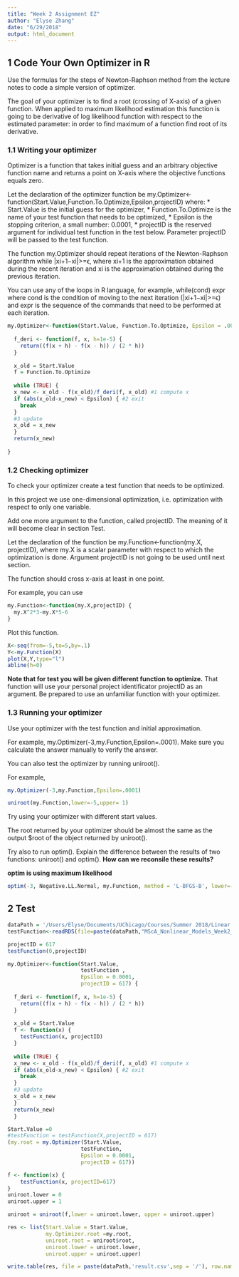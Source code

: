 ```yaml
---
title: "Week 2 Assignment EZ"
author: "Elyse Zhang"
date: "6/29/2018"
output: html_document
---
```

## 1 Code Your Own Optimizer in R
Use the formulas for the steps of Newton-Raphson method from the lecture notes to code a simple version of optimizer.

The goal of your optimizer is to find a root (crossing of X-axis) of a given function.
When applied to maximum likelihood estimation this function is going to be derivative of log likelihood function with respect to the estimated parameter: in order to find maximum of a function find root of its derivative.

### 1.1 Writing your optimizer
Optimizer is a function that takes initial guess and an arbitrary objective function name and returns a point on X-axis where the objective functions equals zero.

Let the declaration of the optimizer function be my.Optimizer<-function(Start.Value,Function.To.Optimize,Epsilon,projectID)
where:
* Start.Value is the initial guess for the optimizer,
* Function.To.Optimize is the name of your test function that needs to be optimized,
* Epsilon is the stopping criterion, a small number: 0.0001,
* projectID is the reserved argument for individual test function in the test below. Parameter projectID will be passed to the test function.

The function my.Optimizer should repeat iterations of the Newton-Raphson algorithm while |xi+1−xi|>=ϵ, where xi+1 is the approximation obtained during the recent iteration and xi is the approximation obtained during the previous iteration.

You can use any of the loops in R language, for example, while(cond) expr where cond is the condition of moving to the next iteration (|xi+1−xi|>=ϵ) and expr is the sequence of the commands that need to be performed at each iteration.

```r
my.Optimizer<-function(Start.Value, Function.To.Optimize, Epsilon = .0001, projectID) {
  
  f_deri <- function(f, x, h=1e-5) {
    return((f(x + h) - f(x - h)) / (2 * h))
  }
  
  x_old = Start.Value
  f = Function.To.Optimize
  
  while (TRUE) {
  x_new <- x_old - f(x_old)/f_deri(f, x_old) #1 compute x
  if (abs(x_old-x_new) < Epsilon) { #2 exit
    break
  }
  #3 update
  x_old = x_new
  }
  return(x_new)
  
}
```



### 1.2 Checking optimizer
To check your optimizer create a test function that needs to be optimized.

In this project we use one-dimensional optimization, i.e. optimization with respect to only one variable.

Add one more argument to the function, called projectID. The meaning of it will become clear in section Test.

Let the declaration of the function be my.Function<-function(my.X, projectID), where my.X is a scalar parameter with respect to which the optimization is done. Argument projectID is not going to be used until next section.

The function should cross x-axis at least in one point.

For example, you can use

```r
my.Function<-function(my.X,projectID) {
  my.X^2*3-my.X*5-6
}
```

Plot this function.
```r
X<-seq(from=-5,to=5,by=.1)
Y<-my.Function(X)
plot(X,Y,type="l")
abline(h=0)

```

**Note that for test you will be given different function to optimize.** That function will use your personal project identificator projectID as an argument.
Be prepared to use an unfamiliar function with your optimizer.

### 1.3 Running your optimizer
Use your optimizer with the test function and initial approximation.

For example, my.Optimizer(-3,my.Function,Epsilon=.0001).
Make sure you calculate the answer manually to verify the answer.

You can also test the optimizer by running uniroot().

For example,
```r
my.Optimizer(-3,my.Function,Epsilon=.0001)
```


```r
uniroot(my.Function,lower=-5,upper= 1)
```

Try using your optimizer with different start values.

The root returned by your optimizer should be almost the same as the output $root of the object returned by uniroot().

Try also to run optim(). Explain the difference between the results of two functions: uniroot() and optim().
**How can we reconsile these results?**

**optim is using maximum likelihood**

```r
optim(-3, Negative.LL.Normal, my.Function, method = 'L-BFGS-B', lower=-1,upper= 1)
```

## 2 Test

```r
dataPath = '/Users/Elyse/Documents/UChicago/Courses/Summer 2018/Linear Nonlinear/Course Material/Lecture 2'
testFunction<-readRDS(file=paste(dataPath,"MScA_Nonlinear_Models_Week2_TestFunction.rds",sep="/"))$Week2_Test_Function
```

```r
projectID = 617
testFunction(0,projectID)
```


```r
my.Optimizer<-function(Start.Value,
                       testFunction ,
                       Epsilon = 0.0001,
                       projectID = 617) {
  
  f_deri <- function(f, x, h=1e-5) {
    return((f(x + h) - f(x - h)) / (2 * h))
  }
  
  x_old = Start.Value
  f <- function(x) {
    testFunction(x, projectID)
  }
  
  while (TRUE) {
  x_new <- x_old - f(x_old)/f_deri(f, x_old) #1 compute x
  if (abs(x_old-x_new) < Epsilon) { #2 exit
    break
  }
  #3 update
  x_old = x_new
  }
  return(x_new)
  }
```

```r
Start.Value =0
#testFunction = testFunction(X,projectID = 617)
(my.root = my.Optimizer(Start.Value,
                       testFunction, 
                       Epsilon = 0.0001,
                       projectID = 617))
```

```r
f <- function(x) {
    testFunction(x, projectID=617)
}
uniroot.lower = 0
uniroot.upper = 1

uniroot = uniroot(f,lower = uniroot.lower, upper = uniroot.upper)

```


```r
res <- list(Start.Value = Start.Value,
            my.Optimizer.root =my.root,
            uniroot.root = uniroot$root,
            uniroot.lower = uniroot.lower,
            uniroot.upper = uniroot.upper)
```

```r
write.table(res, file = paste(dataPath,'result.csv',sep = '/'), row.names = F)
```


